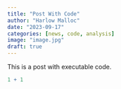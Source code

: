 ```yaml
---
title: "Post With Code"
author: "Harlow Malloc"
date: "2023-09-17"
categories: [news, code, analysis]
image: "image.jpg"
draft: true
---
```


This is a post with executable code.

```r
1 + 1
```
